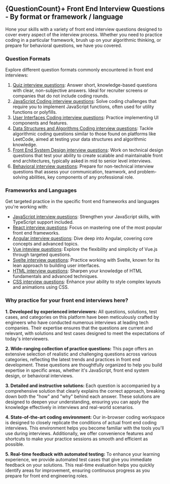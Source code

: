 
## {QuestionCount}+ Front End Interview Questions - By format or framework / language

Hone your skills with a variety of front end interview questions designed to cover every aspect of the interview process. Whether you need to practice coding in a particular framework, brush up on your algorithmic thinking, or prepare for behavioral questions, we have you covered.

### Question Formats

Explore different question formats commonly encountered in front end interviews:

1. [Quiz interview questions](/interviews/questions/quiz): Answer short, knowledge-based questions with clear, non-subjective answers. Ideal for recruiter screens or companies that do not include coding rounds.
2. [JavaScript Coding interview questions](/interviews/questions/javascript): Solve coding challenges that require you to implement JavaScript functions, often used for utility functions or polyfills.
3. [User Interfaces Coding interview questions](/interviews/questions/user-interface): Practice implementing UI components and features.
4. [Data Structures and Algorithms Coding interview questions](/interviews/questions/algo): Tackle algorithmic coding questions similar to those found on platforms like LeetCode, aimed at testing your data structures and algorithmic knowledge.
5. [Front End System Design interview questions](/interviews/questions/system-design): Work on technical design questions that test your ability to create scalable and maintainable front end architectures, typically asked in mid to senior level interviews.
6. [Behavioral interview questions](/prepare/behavioral): Prepare for non-technical interview questions that assess your communication, teamwork, and problem-solving abilities, key components of any professional role.

### Frameworks and Languages

Get targeted practice in the specific front end frameworks and languages you're working with:

- [JavaScript interview questions](/questions/js): Strengthen your JavaScript skills, with TypeScript support included.
- [React interview questions](/questions/react): Focus on mastering one of the most popular front end frameworks.
- [Angular interview questions](/questions/angular): Dive deep into Angular, covering core concepts and advanced topics.
- [Vue inteview questions](/questions/vue): Explore the flexibility and simplicity of Vue.js through targeted questions.
- [Svelte interview questions](/questions/svelte): Practice working with Svelte, known for its lean approach to building user interfaces.
- [HTML interview questions](/questions/html): Sharpen your knowledge of HTML fundamentals and advanced techniques.
- [CSS interview questions](/questions/css): Enhance your ability to style complex layouts and animations using CSS.

### Why practice for your front end interviews here?

**1. Developed by experienced interviewers:** All questions, solutions, test cases, and categories on this platform have been meticulously crafted by engineers who have conducted numerous interviews at leading tech companies. Their expertise ensures that the questions are current and relevant, with solutions and test cases designed to meet the expectations of today's interviewers.

**2. Wide-ranging collection of practice questions:** This page offers an extensive selection of realistic and challenging questions across various categories, reflecting the latest trends and practices in front end development. These questions are thoughtfully organized to help you build expertise in specific areas, whether it's JavaScript, front end system design, or behavioral interviews.

**3. Detailed and instructive solutions:** Each question is accompanied by a comprehensive solution that clearly explains the correct approach, breaking down both the "how" and "why" behind each answer. These solutions are designed to deepen your understanding, ensuring you can apply the knowledge effectively in interviews and real-world scenarios.

**4. State-of-the-art coding environment:** Our in-browser coding workspace is designed to closely replicate the conditions of actual front end coding interviews. This environment helps you become familiar with the tools you'll use during interviews. Additionally, we offer convenience features and shortcuts to make your practice sessions as smooth and efficient as possible.

**5. Real-time feedback with automated testing:** To enhance your learning experience, we provide automated test cases that give you immediate feedback on your solutions. This real-time evaluation helps you quickly identify areas for improvement, ensuring continuous progress as you prepare for front end engineering roles.
